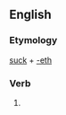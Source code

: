 ==English==

===Etymology===
[[suck]] + [[-eth]]

===Verb===
{{head|en|verb form}}

# {{en-archaic third-person singular of|suck}}